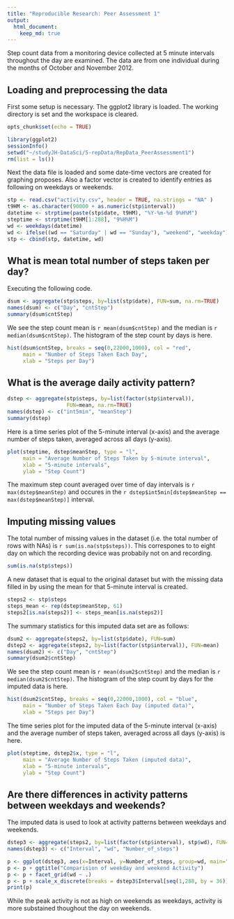 ```yaml
---
title: "Reproducible Research: Peer Assessment 1"
output: 
  html_document:
    keep_md: true
---
```


Step count data from a monitoring device collected at 5 minute intervals 
throughout the day are examined. The data are from one individual 
during the months of October and November 2012.

## Loading and preprocessing the data

First some setup is necessary. The ggplot2 library is loaded. The working
directory is set and the workspace is cleared.

```r
opts_chunk$set(echo = TRUE)
```

```r
library(ggplot2)
sessionInfo()
setwd("~/studyJH-DataSci/5-repData/RepData_PeerAssessment1")
rm(list = ls())
```

Next the data file is loaded and some date-time vectors are created 
for graphing proposes. Also a factor vector is created to identify 
entries as following on weekdays or weekends.

```r
stp <- read.csv("activity.csv", header = TRUE, na.strings = "NA" )
t9HM <- as.character(90000 + as.numeric(stp$interval))
datetime <- strptime(paste(stp$date, t9HM), "%Y-%m-%d 9%H%M")
steptime <- strptime(t9HM[1:288], "9%H%M")
wd <- weekdays(datetime)
wd <- ifelse((wd == "Saturday" | wd == "Sunday"), "weekend", "weekday")
stp <- cbind(stp, datetime, wd)

```

## What is mean total number of steps taken per day?

Executing the following code.

```r
dsum <- aggregate(stp$steps, by=list(stp$date), FUN=sum, na.rm=TRUE)
names(dsum) <- c("Day", "cntStep")
summary(dsum$cntStep)
```

We see the step count mean is `r mean(dsum$cntStep)` and 
the median is `r median(dsum$cntStep)`. 
The histogram of the step count by days is here.


```r
hist(dsum$cntStep, breaks = seq(0,22000,1000), col = "red", 
     main = "Number of Steps Taken Each Day", 
     xlab = "Steps per Day")
```

## What is the average daily activity pattern?

```r
dstep <- aggregate(stp$steps, by=list(factor(stp$interval)), 
                   FUN=mean, na.rm=TRUE)
names(dstep) <- c("int5min", "meanStep")
summary(dstep)
```

Here is a time series plot of the 5-minute interval (x-axis) and the average 
number of steps taken, averaged across all days (y-axis).

```r
plot(steptime, dstep$meanStep, type = "l",
     main = "Average Number of Steps Taken by 5-minute interval", 
     xlab = "5-minute intervals", 
     ylab = "Step Count")
```

The maximum step count averaged over time of day intervals is 
`r max(dstep$meanStep)` and occures in the 
`r dstep$int5min[dstep$meanStep == max(dstep$meanStep)]` interval.

## Imputing missing values

The total number of missing values in the dataset (i.e. the total number of 
rows with NAs) is `r sum(is.na(stp$steps))`. This correspones to to eight day 
on which the recording device was probabily not on and recording.

```r
sum(is.na(stp$steps))
```

A new dataset that is equal to the original dataset but with the missing 
data filled in by using the mean for that 5-minute interval is created.

```r
steps2 <- stp$steps
steps_mean <- rep(dstep$meanStep, 61)
steps2[is.na(steps2)] <- steps_mean[is.na(steps2)]
```

The summary statistics for this imputed data set are as follows:

```r
dsum2 <- aggregate(steps2, by=list(stp$date), FUN=sum)
dstep2 <- aggregate(steps2, by=list(factor(stp$interval)), FUN=mean)
names(dsum2) <- c("Day", "cntStep")
summary(dsum2$cntStep)
```

We see the step count mean is `r mean(dsum2$cntStep)` and 
the median is `r median(dsum2$cntStep)`. 
The histogram of the step count by days for the imputed data is here. 

```r
hist(dsum2$cntStep, breaks = seq(0,22000,1000), col = "blue", 
     main = "Number of Steps Taken Each Day (imputed data)", 
     xlab = "Steps per Day")
```

The time series plot for the imputed data of the 5-minute interval (x-axis)
and the average number of steps taken, averaged across all days (y-axis) 
is here. 

```r
plot(steptime, dstep2$x, type = "l",
     main = "Average Number of Steps Taken (imputed data)", 
     xlab = "5-minute intervals", 
     ylab = "Step Count")
```

## Are there differences in activity patterns between weekdays and weekends?

The imputed data is used to look at activity patterns between weekdays and 
weekends.

```r
dstep3 <- aggregate(steps2, by=list(factor(stp$interval), stp$wd), FUN=mean)
names(dstep3) <- c("Interval", "wd", "Number_of_steps")
```

```r
p <- ggplot(dstep3, aes(x=Interval, y=Number_of_steps, group=wd, main="Title")) + geom_line() 
p <- p + ggtitle("Comparision of weekday and weekend Activity")
p <- p + facet_grid(wd ~ .)
p <- p + scale_x_discrete(breaks = dstep3$Interval[seq(1,288, by = 36)])
print(p)

```

While the peak activity is not as high on weekends as weekdays, activity 
is more substained thoughout the day on weekends.

